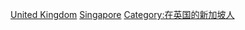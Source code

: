 [[Category:移民外国的新加坡人|United Kingdom]]
[[Category:移民英國的外國人|Singapore]]
[[Category:在英国的新加坡人|Category:在英国的新加坡人]]
